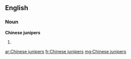 ==English==

===Noun===
'''Chinese junipers'''

# {{plural of|[[Chinese juniper]]}}

[[ar:Chinese junipers]]
[[fr:Chinese junipers]]
[[mg:Chinese junipers]]